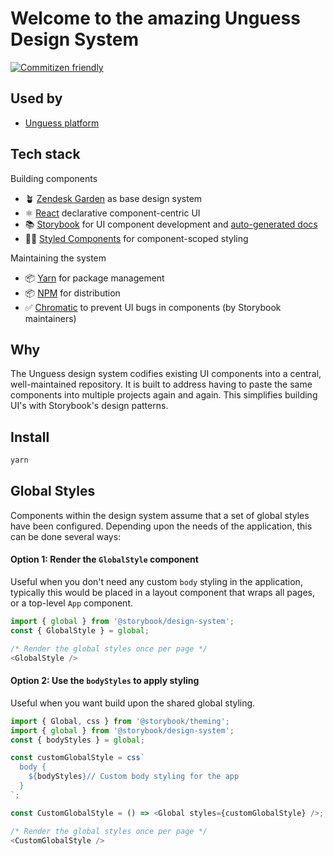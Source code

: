 
<Meta title="Overview/Intro" />

# Welcome to the amazing Unguess Design System

[![Commitizen friendly](https://img.shields.io/badge/commitizen-friendly-brightgreen.svg)](http://commitizen.github.io/cz-cli/)

## Used by

* [Unguess platform](https://app.unguess.io/)

## Tech stack

Building components

* 🪴 [Zendesk Garden](https://garden.zendesk.com/) as base design system
* ⚛️ [React](https://reactjs.org/) declarative component-centric UI
* 📚 [Storybook](https://storybook.js.org) for UI component development and [auto-generated docs](https://medium.com/storybookjs/storybook-docs-sneak-peak-5be78445094a)
* 👩‍🎤 [Styled Components](https://styled-components.com/) for component-scoped styling

Maintaining the system

* 📦 [Yarn](https://yarnpkg.com/) for package management
* 📦 [NPM](https://www.npmjs.com/) for distribution
* ✅ [Chromatic](https://www.chromatic.com/) to prevent UI bugs in components (by Storybook maintainers)

## Why

The Unguess design system codifies existing UI components into a central, well-maintained repository. It is built to address having to paste the same components into multiple projects again and again. This simplifies building UI's with Storybook's design patterns.

## Install

```bash
yarn
```

## Global Styles

Components within the design system assume that a set of global styles have been configured. Depending upon the needs of the application, this can be done several ways:

#### Option 1: Render the `GlobalStyle` component

Useful when you don't need any custom `body` styling in the application, typically this would be placed in a layout component that wraps all pages, or a top-level `App` component.

```javascript
import { global } from '@storybook/design-system';
const { GlobalStyle } = global;
```

```javascript
/* Render the global styles once per page */
<GlobalStyle />
```

#### Option 2: Use the `bodyStyles` to apply styling

Useful when you want build upon the shared global styling.

```javascript
import { Global, css } from '@storybook/theming';
import { global } from '@storybook/design-system';
const { bodyStyles } = global;

const customGlobalStyle = css`
  body {
    ${bodyStyles}// Custom body styling for the app
  }
`;

const CustomGlobalStyle = () => <Global styles={customGlobalStyle} />;
```

```javascript
/* Render the global styles once per page */
<CustomGlobalStyle />
```
